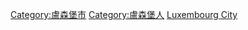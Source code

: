 {{Commonscat|People of Luxembourg City}}

[[Category:盧森堡市|Category:盧森堡市]]
[[Category:盧森堡人|Category:盧森堡人]]
[[Category:各首都人物|Luxembourg City]]